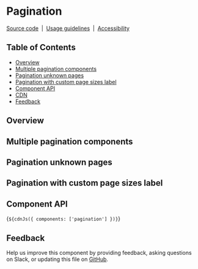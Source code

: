 
<Meta of={PaginationStories} />

# Pagination

[Source code](https://github.com/carbon-design-system/carbon/tree/main/packages/web-components/src/components/pagination)
&nbsp;|&nbsp;
[Usage guidelines](https://www.carbondesignsystem.com/components/pagination/usage)
&nbsp;|&nbsp;
[Accessibility](https://www.carbondesignsystem.com/components/pagination/accessibility)

## Table of Contents

- [Overview](#overview)
- [Multiple pagination components](#multiple-pagination-components)
- [Pagination unknown pages](#pagination-unknown-pages)
- [Pagination with custom page sizes label](#pagination-with-custom-page-sizes-label)
- [Component API](#component-api)
- [CDN](#cdn)
- [Feedback](#feedback)

## Overview

<Canvas of={PaginationStories.Default} />

## Multiple pagination components

<Canvas of={PaginationStories.MultiplePaginationComponents} />

## Pagination unknown pages

<Canvas of={PaginationStories.PaginationUnknownPages} />

## Pagination with custom page sizes label

<Canvas of={PaginationStories.PaginationWithCustomPageSizesLabel} />

## Component API

<ArgTypes of="cds-pagination" />

<Markdown>{`${cdnJs({ components: ['pagination'] })}`}</Markdown>

## Feedback

Help us improve this component by providing feedback, asking questions on Slack,
or updating this file on
[GitHub](https://github.com/carbon-design-system/carbon/edit/main/packages/web-components/src/components/pagination/pagination.mdx).
